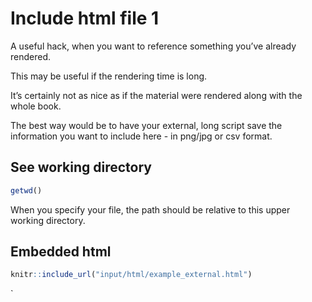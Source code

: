 # Include html file 1 {#html1}
A useful hack, when you want to reference something you've already rendered. 

This may be useful if the rendering time is long.

It's certainly not as nice as if the material were rendered along with the whole book. 

The best way would be to have your external, long script save the information you want to include here - in png/jpg or csv format. 

## See working directory
```r
getwd()
```
When you specify your file, the path should be relative to this upper working directory.

## Embedded html

```r
knitr::include_url("input/html/example_external.html")
```
`

